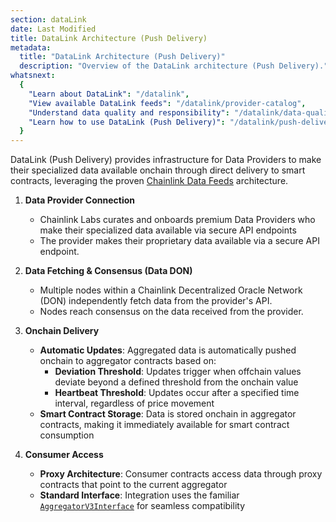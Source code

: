 ```yaml
---
section: dataLink
date: Last Modified
title: DataLink Architecture (Push Delivery)
metadata:
  title: "DataLink Architecture (Push Delivery)"
  description: "Overview of the DataLink architecture (Push Delivery)."
whatsnext:
  {
    "Learn about DataLink": "/datalink",
    "View available DataLink feeds": "/datalink/provider-catalog",
    "Understand data quality and responsibility": "/datalink/data-quality-responsibility",
    "Learn how to use DataLink (Push Delivery)": "/datalink/push-delivery/tutorials",
  }
---
```



DataLink (Push Delivery) provides infrastructure for Data Providers to make their specialized data available onchain through direct delivery to smart contracts, leveraging the proven [Chainlink Data Feeds](/data-feeds) architecture.

1. **Data Provider Connection**
   - Chainlink Labs curates and onboards premium Data Providers who make their specialized data available via secure API endpoints
   - The provider makes their proprietary data available via a secure API endpoint.

1. **Data Fetching & Consensus (Data DON)**
   - Multiple nodes within a Chainlink Decentralized Oracle Network (DON) independently fetch data from the provider's API.
   - Nodes reach consensus on the data received from the provider.

1. **Onchain Delivery**
   - **Automatic Updates**: Aggregated data is automatically pushed onchain to aggregator contracts based on:
     - **Deviation Threshold**: Updates trigger when offchain values deviate beyond a defined threshold from the onchain value
     - **Heartbeat Threshold**: Updates occur after a specified time interval, regardless of price movement
   - **Smart Contract Storage**: Data is stored onchain in aggregator contracts, making it immediately available for smart contract consumption

1. **Consumer Access**
   - **Proxy Architecture**: Consumer contracts access data through proxy contracts that point to the current aggregator
   - **Standard Interface**: Integration uses the familiar [`AggregatorV3Interface`](/datalink/push-delivery/api-reference#aggregatorv3interface) for seamless compatibility
